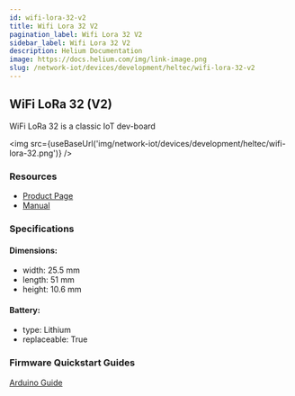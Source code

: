 ```yaml
---
id: wifi-lora-32-v2
title: Wifi Lora 32 V2
pagination_label: Wifi Lora 32 V2
sidebar_label: Wifi Lora 32 V2
description: Helium Documentation
image: https://docs.helium.com/img/link-image.png
slug: /network-iot/devices/development/heltec/wifi-lora-32-v2
---
```



## WiFi LoRa 32 (V2)

WiFi LoRa 32 is a classic IoT dev-board

<img src={useBaseUrl('img/network-iot/devices/development/heltec/wifi-lora-32.png')} />

### Resources

- [Product Page](https://heltec.org/project/wifi-lora-32/)
- [Manual](https://heltec-automation-docs.readthedocs.io/en/latest/esp32/quick_start.html)

### Specifications

#### Dimensions:

- width: 25.5 mm
- length: 51 mm
- height: 10.6 mm

#### Battery:

- type: Lithium
- replaceable: True

### Firmware Quickstart Guides

[Arduino Guide](/network-iot/devices/development/heltec/wifi-lora-32-v2/arduino)

